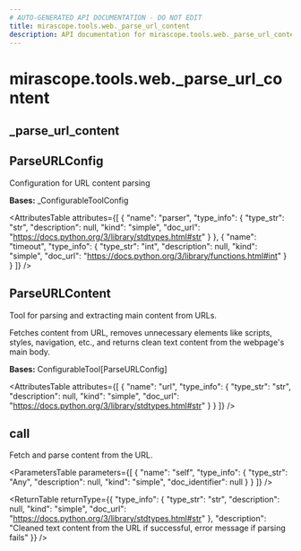 ```yaml
---
# AUTO-GENERATED API DOCUMENTATION - DO NOT EDIT
title: mirascope.tools.web._parse_url_content
description: API documentation for mirascope.tools.web._parse_url_content
---
```


# mirascope.tools.web._parse_url_content

## <ApiType type="Module" path="tools/web/parse_url_content" symbolName="_parse_url_content" /> _parse_url_content

## <ApiType type="Class" path="tools/web/parse_url_content" symbolName="ParseURLConfig" /> ParseURLConfig

Configuration for URL content parsing

**Bases:** _ConfigurableToolConfig

<AttributesTable
  attributes={[
  {
    "name": "parser",
    "type_info": {
      "type_str": "str",
      "description": null,
      "kind": "simple",
      "doc_url": "https://docs.python.org/3/library/stdtypes.html#str"
    }
  },
  {
    "name": "timeout",
    "type_info": {
      "type_str": "int",
      "description": null,
      "kind": "simple",
      "doc_url": "https://docs.python.org/3/library/functions.html#int"
    }
  }
]}
/>


## <ApiType type="Class" path="tools/web/parse_url_content" symbolName="ParseURLContent" /> ParseURLContent

Tool for parsing and extracting main content from URLs.

Fetches content from URL, removes unnecessary elements like scripts, styles, navigation, etc.,
and returns clean text content from the webpage's main body.

**Bases:** ConfigurableTool[ParseURLConfig]

<AttributesTable
  attributes={[
  {
    "name": "url",
    "type_info": {
      "type_str": "str",
      "description": null,
      "kind": "simple",
      "doc_url": "https://docs.python.org/3/library/stdtypes.html#str"
    }
  }
]}
/>

## <ApiType type="Function" path="tools/web/parse_url_content" symbolName="call" /> call

Fetch and parse content from the URL.

<ParametersTable
  parameters={[
  {
    "name": "self",
    "type_info": {
      "type_str": "Any",
      "description": null,
      "kind": "simple",
      "doc_identifier": null
    }
  }
]}
/>

<ReturnTable
  returnType={{
  "type_info": {
    "type_str": "str",
    "description": null,
    "kind": "simple",
    "doc_url": "https://docs.python.org/3/library/stdtypes.html#str"
  },
  "description": "Cleaned text content from the URL if successful, error message if parsing fails"
}}
/>




